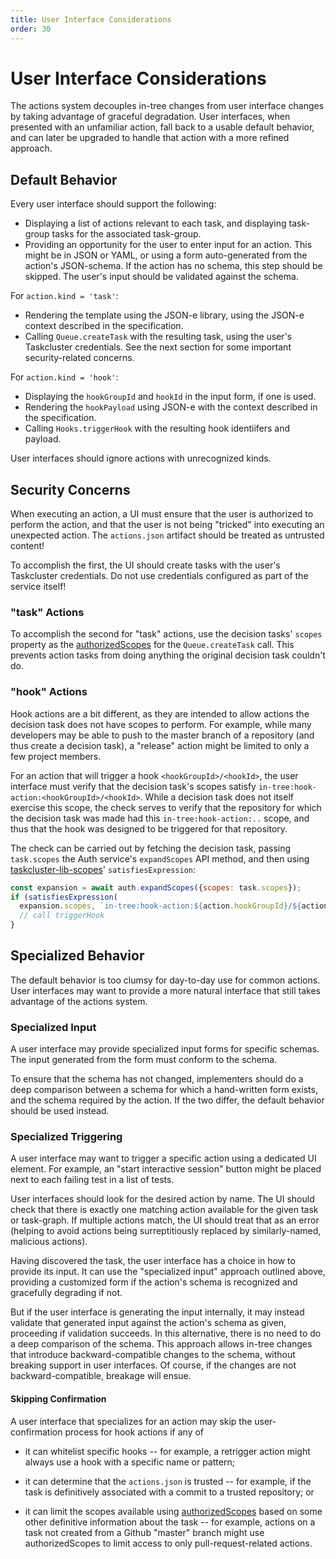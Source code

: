 ```yaml
---
title: User Interface Considerations
order: 30
---
```


# User Interface Considerations

The actions system decouples in-tree changes from user interface changes
by taking advantage of graceful degradation. User interfaces, when
presented with an unfamiliar action, fall back to a usable default
behavior, and can later be upgraded to handle that action with a more
refined approach.

Default Behavior
----------------

Every user interface should support the following:

-   Displaying a list of actions relevant to each task, and displaying
    task-group tasks for the associated task-group.
-   Providing an opportunity for the user to enter input for an
    action. This might be in JSON or YAML, or using a form
    auto-generated from the action's JSON-schema. If the action has no
    schema, this step should be skipped. The user's input should be
    validated against the schema.

For `action.kind = 'task'`:

-   Rendering the template using the JSON-e library, using the JSON-e
    context described in the specification.
-   Calling `Queue.createTask` with the resulting task, using the
    user's Taskcluster credentials. See the next section for some
    important security-related concerns.

For `action.kind = 'hook'`:

-   Displaying the `hookGroupId` and `hookId` in the input form,
    if one is used.
-   Rendering the `hookPayload` using JSON-e with the context described
    in the specification.
-   Calling `Hooks.triggerHook` with the resulting hook identiifers
    and payload.

User interfaces should ignore actions with unrecognized kinds.

Security Concerns
-----------------

When executing an action, a UI must ensure that the user is authorized to
perform the action, and that the user is not being "tricked" into executing an
unexpected action. The `actions.json` artifact should be treated as untrusted
content!

To accomplish the first, the UI should create tasks with the user's
Taskcluster credentials. Do not use credentials configured as part of
the service itself!

### "task" Actions

To accomplish the second for "task" actions, use the decision tasks' `scopes`
property as the
[authorizedScopes](/docs/manual/design/apis/hawk/authorized-scopes)
for the `Queue.createTask` call. This prevents action tasks from doing anything
the original decision task couldn't do.

### "hook" Actions

Hook actions are a bit different, as they are intended to allow actions the
decision task does not have scopes to perform. For example, while many
developers may be able to push to the master branch of a repository (and thus
create a decision task), a "release" action might be limited to only a few
project members.

For an action that will trigger a hook `<hookGroupId>/<hookId>`, the user
interface must verify that the decision task's scopes satisfy
`in-tree:hook-action:<hookGroupId>/<hookId>`. While a decision task does not
itself exercise this scope, the check serves to verify that the repository for
which the decision task was made had this `in-tree:hook-action:..` scope, and
thus that the hook was designed to be triggered for that repository.

The check can be carried out by fetching the decision task, passing
`task.scopes` the Auth service's `expandScopes` API method, and then using
[taskcluster-lib-scopes](https://github.com/taskcluster/taskcluster-lib-scopes)'
`satisfiesExpression`:

```javascript
const expansion = await auth.expandScopes({scopes: task.scopes});
if (satisfiesExpression(
  expansion.scopes, `in-tree:hook-action:${action.hookGroupId}/${action.hookId}`)) {
  // call triggerHook
}
```

Specialized Behavior
--------------------

The default behavior is too clumsy for day-to-day use for common
actions. User interfaces may want to provide a more natural interface
that still takes advantage of the actions system.

### Specialized Input

A user interface may provide specialized input forms for specific
schemas. The input generated from the form must conform to the schema.

To ensure that the schema has not changed, implementers should do a deep
comparison between a schema for which a hand-written form exists, and
the schema required by the action. If the two differ, the default
behavior should be used instead.

### Specialized Triggering

A user interface may want to trigger a specific action using a dedicated
UI element. For example, an "start interactive session" button might be
placed next to each failing test in a list of tests.

User interfaces should look for the desired action by name. The UI
should check that there is exactly one matching action available for the
given task or task-graph. If multiple actions match, the UI should treat
that as an error (helping to avoid actions being surreptitiously
replaced by similarly-named, malicious actions).

Having discovered the task, the user interface has a choice in how to
provide its input. It can use the "specialized input" approach outlined
above, providing a customized form if the action's schema is recognized
and gracefully degrading if not.

But if the user interface is generating the input internally, it may
instead validate that generated input against the action's schema as
given, proceeding if validation succeeds. In this alternative, there is
no need to do a deep comparison of the schema. This approach allows
in-tree changes that introduce backward-compatible changes to the
schema, without breaking support in user interfaces. Of course, if the
changes are not backward-compatible, breakage will ensue.

#### Skipping Confirmation

A user interface that specializes for an action may skip the user-confirmation
process for hook actions if any of

* it can whitelist specific hooks -- for example, a retrigger action might
  always use a hook with a specific name or pattern;

* it can determine that the `actions.json` is trusted -- for example, if the
  task is definitively associated with a commit to a trusted repository; or

* it can limit the scopes available using
  [authorizedScopes](/docs/manual/design/apis/hawk/authorized-scopes)
  based on some other definitive information about the task -- for example,
  actions on a task not created from a Github "master" branch might use
  authorizedScopes to limit access to only pull-request-related actions.
